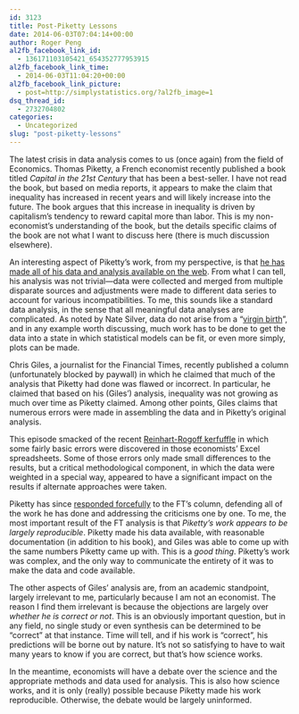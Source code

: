 ```yaml
---
id: 3123
title: Post-Piketty Lessons
date: 2014-06-03T07:04:14+00:00
author: Roger Peng
al2fb_facebook_link_id:
  - 136171103105421_654352777953915
al2fb_facebook_link_time:
  - 2014-06-03T11:04:20+00:00
al2fb_facebook_link_picture:
  - post=http://simplystatistics.org/?al2fb_image=1
dsq_thread_id:
  - 2732704802
categories:
  - Uncategorized
slug: "post-piketty-lessons"
---
```

The latest crisis in data analysis comes to us (once again) from the field of Economics. Thomas Piketty, a French economist recently published a book titled _Capital in the 21st Century_ that has been a best-seller. I have not read the book, but based on media reports, it appears to make the claim that inequality has increased in recent years and will likely increase into the future. The book argues that this increase in inequality is driven by capitalism’s tendency to reward capital more than labor. This is my non-economist’s understanding of the book, but the details specific claims of the book are not what I want to discuss here (there is much discussion elsewhere).

An interesting aspect of Piketty’s work, from my perspective, is that [he has made all of his data and analysis available on the web](http://piketty.pse.ens.fr/en/capital21c2). From what I can tell, his analysis was not trivial—data were collected and merged from multiple disparate sources and adjustments were made to different data series to account for various incompatibilities. To me, this sounds like a standard data analysis, in the sense that all meaningful data analyses are complicated. As noted by Nate Silver, data do not arise from a “[virgin birth](http://fivethirtyeight.com/features/be-skeptical-of-both-piketty-and-his-skeptics/)”, and in any example worth discussing, much work has to be done to get the data into a state in which statistical models can be fit, or even more simply, plots can be made.

Chris Giles, a journalist for the Financial Times, recently published a column (unfortunately blocked by paywall) in which he claimed that much of the analysis that Piketty had done was flawed or incorrect. In particular, he claimed that based on his (Giles’) analysis, inequality was not growing as much over time as Piketty claimed. Among other points, Giles claims that numerous errors were made in assembling the data and in Piketty’s original analysis.

This episode smacked of the recent [Reinhart-Rogoff kerfuffle](http://simplystatistics.org/2013/04/16/i-wish-economists-made-better-plots/) in which some fairly basic errors were discovered in those economists' Excel spreadsheets. Some of those errors only made small differences to the results, but a critical methodological component, in which the data were weighted in a special way, appeared to have a significant impact on the results if alternate approaches were taken.

Piketty has since [responded forcefully](http://www.nytimes.com/2014/05/30/upshot/thomas-piketty-responds-to-criticism-of-his-data.html?_r=0) to the FT's column, defending all of the work he has done and addressing the criticisms one by one. To me, the most important result of the FT analysis is that _Piketty’s work appears to be largely reproducible_. Piketty made his data available, with reasonable documentation (in addition to his book), and Giles was able to come up with the same numbers Piketty came up with. This is a _good thing_. Piketty’s work was complex, and the only way to communicate the entirety of it was to make the data and code available.

The other aspects of Giles’ analysis are, from an academic standpoint, largely irrelevant to me, particularly because I am not an economist. The reason I find them irrelevant is because the objections are largely over _whether he is correct or not_. This is an obviously important question, but in any field, no single study or even synthesis can be determined to be "correct" at that instance. Time will tell, and if his work is "correct", his predictions will be borne out by nature. It's not so satisfying to have to wait many years to know if you are correct, but that's how science works.

In the meantime, economists will have a debate over the science and the appropriate methods and data used for analysis. This is also how science works, and it is only (really) possible because Piketty made his work reproducible. Otherwise, the debate would be largely uninformed.
